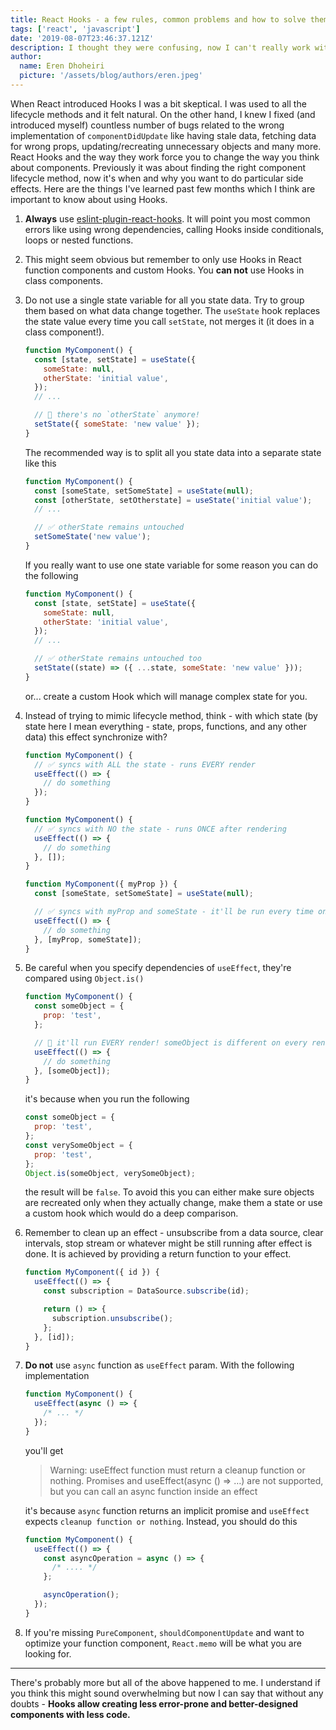 ```yaml
---
title: React Hooks - a few rules, common problems and how to solve them
tags: ['react', 'javascript']
date: '2019-08-07T23:46:37.121Z'
description: I thought they were confusing, now I can't really work without them.
author:
  name: Eren Dhoheiri
  picture: '/assets/blog/authors/eren.jpeg'
---
```


When React introduced Hooks I was a bit skeptical. I was used to all the lifecycle methods and it felt natural.
On the other hand, I knew I fixed (and introduced myself) countless number of bugs related to the wrong implementation of `componentDidUpdate`
like having stale data, fetching data for wrong props, updating/recreating unnecessary objects and many more.
React Hooks and the way they work force you to change the way you think about components. Previously it was
about finding the right component lifecycle method, now it's when and why you want to do particular side effects.
Here are the things I've learned past few months which I think are important to know about using Hooks.

1. **Always** use [eslint-plugin-react-hooks](https://github.com/facebook/react/tree/master/packages/eslint-plugin-react-hooks).
   It will point you most common errors like using wrong dependencies, calling Hooks inside conditionals, loops or nested functions.

2. This might seem obvious but remember to only use Hooks in React function components and custom Hooks. You **can not** use Hooks in class components.

3. Do not use a single state variable for all you state data. Try to group them based on what data change together.
   The `useState` hook replaces the state value every time you call `setState`, not merges it (it does in a class component!).

   ```js
   function MyComponent() {
     const [state, setState] = useState({
       someState: null,
       otherState: 'initial value',
     });
     // ...

     // 🔴 there's no `otherState` anymore!
     setState({ someState: 'new value' });
   }
   ```

   The recommended way is to split all you state data into a separate state like this

   ```js
   function MyComponent() {
     const [someState, setSomeState] = useState(null);
     const [otherState, setOtherstate] = useState('initial value');
     // ...

     // ✅ otherState remains untouched
     setSomeState('new value');
   }
   ```

   If you really want to use one state variable for some reason you can do the following

   ```js
   function MyComponent() {
     const [state, setState] = useState({
       someState: null,
       otherState: 'initial value',
     });
     // ...

     // ✅ otherState remains untouched too
     setState((state) => ({ ...state, someState: 'new value' }));
   }
   ```

   or... create a custom Hook which will manage complex state for you.

4. Instead of trying to mimic lifecycle method, think - with which state (by state here I mean everything - state, props, functions, and any other data) this effect synchronize with?

   ```js
   function MyComponent() {
     // ✅ syncs with ALL the state - runs EVERY render
     useEffect(() => {
       // do something
     });
   }
   ```

   ```js
   function MyComponent() {
     // ✅ syncs with NO the state - runs ONCE after rendering
     useEffect(() => {
       // do something
     }, []);
   }
   ```

   ```js
   function MyComponent({ myProp }) {
     const [someState, setSomeState] = useState(null);

     // ✅ syncs with myProp and someState - it'll be run every time one of them changes
     useEffect(() => {
       // do something
     }, [myProp, someState]);
   }
   ```

5. Be careful when you specify dependencies of `useEffect`, they're compared using `Object.is()`

   ```js
   function MyComponent() {
     const someObject = {
       prop: 'test',
     };

     // 🔴 it'll run EVERY render! someObject is different on every render in terms of reference!
     useEffect(() => {
       // do something
     }, [someObject]);
   }
   ```

   it's because when you run the following

   ```js
   const someObject = {
     prop: 'test',
   };
   const verySomeObject = {
     prop: 'test',
   };
   Object.is(someObject, verySomeObject);
   ```

   the result will be `false`. To avoid this you can either make sure objects are recreated only when they actually change, make them a state or use
   a custom hook which would do a deep comparison.

6. Remember to clean up an effect - unsubscribe from a data source, clear intervals, stop stream or whatever might be still running after effect is done.
   It is achieved by providing a return function to your effect.

   ```js
   function MyComponent({ id }) {
     useEffect(() => {
       const subscription = DataSource.subscribe(id);

       return () => {
         subscription.unsubscribe();
       };
     }, [id]);
   }
   ```

7. **Do not** use `async` function as `useEffect` param. With the following implementation

   ```js
   function MyComponent() {
     useEffect(async () => {
       /* ... */
     });
   }
   ```

   you'll get

   > Warning: useEffect function must return a cleanup function or nothing. Promises and useEffect(async () => …) are not supported, but you can call an async function inside an effect

   it's because `async` function returns an implicit promise and `useEffect` expects `cleanup function or nothing`. Instead, you should do this

   ```js
   function MyComponent() {
     useEffect(() => {
       const asyncOperation = async () => {
         /* .... */
       };

       asyncOperation();
     });
   }
   ```

8. If you're missing `PureComponent`, `shouldComponentUpdate` and want to optimize your function component, `React.memo` will be what you are looking for.

---

There's probably more but all of the above happened to me. I understand if you think this might sound overwhelming but now I can say that without any doubts - **Hooks allow creating less error-prone and better-designed components with less code.**
